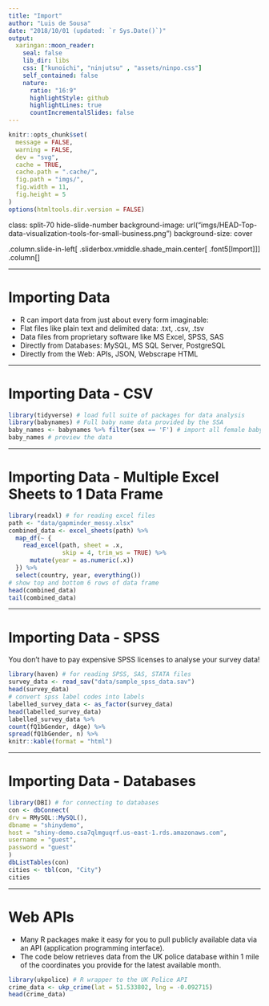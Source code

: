 ```yaml
---
title: "Import"
author: "Luis de Sousa"
date: "2018/10/01 (updated: `r Sys.Date()`)"
output:
  xaringan::moon_reader:
    seal: false
    lib_dir: libs
    css: ["kunoichi", "ninjutsu" , "assets/ninpo.css"]
    self_contained: false
    nature:
      ratio: "16:9"
      highlightStyle: github
      highlightLines: true
      countIncrementalSlides: false
---
```


```r
knitr::opts_chunk$set(
  message = FALSE,
  warning = FALSE,
  dev = "svg",
  cache = TRUE,
  cache.path = ".cache/",
  fig.path = "imgs/",
  fig.width = 11,
  fig.height = 5
)
options(htmltools.dir.version = FALSE)
```

class: split-70 hide-slide-number
background-image: url("imgs/HEAD-Top-data-visualization-tools-for-small-business.png")
background-size: cover

.column.slide-in-left[
.sliderbox.vmiddle.shade_main.center[
.font5[Import]]]
.column[
]

---

# Importing Data

* R can import data from just about every form imaginable:
* Flat files like plain text and delimited data: .txt, .csv, .tsv
* Data files from proprietary software like MS Excel, SPSS, SAS
* Directly from Databases: MySQL, MS SQL Server, PostgreSQL
* Directly from the Web: APIs, JSON, Webscrape HTML

---

# Importing Data - CSV

```r
library(tidyverse) # load full suite of packages for data analysis
library(babynames) # Full baby name data provided by the SSA
baby_names <- babynames %>% filter(sex == 'F') # import all female baby names
baby_names # preview the data
```

---

# Importing Data - Multiple Excel Sheets to 1 Data Frame

```r
library(readxl) # for reading excel files
path <- "data/gapminder_messy.xlsx"
combined_data <- excel_sheets(path) %>% 
  map_df(~ {
    read_excel(path, sheet = .x, 
               skip = 4, trim_ws = TRUE) %>% 
      mutate(year = as.numeric(.x))
  }) %>% 
  select(country, year, everything())
# show top and bottom 6 rows of data frame
head(combined_data)
tail(combined_data)
```

---

# Importing Data - SPSS

You don't have to pay expensive SPSS licenses to analyse your survey data!

```r
library(haven) # for reading SPSS, SAS, STATA files
survey_data <- read_sav("data/sample_spss_data.sav")
head(survey_data)
# convert spss label codes into labels
labelled_survey_data <- as_factor(survey_data)
head(labelled_survey_data)
labelled_survey_data %>% 
count(fQ1bGender, dAge) %>% 
spread(fQ1bGender, n) %>% 
knitr::kable(format = "html")
```

---

# Importing Data - Databases

```r
library(DBI) # for connecting to databases
con <- dbConnect(
drv = RMySQL::MySQL(),
dbname = "shinydemo",
host = "shiny-demo.csa7qlmguqrf.us-east-1.rds.amazonaws.com",
username = "guest",
password = "guest"
)
dbListTables(con)
cities <- tbl(con, "City")
cities
```

---

# Web APIs

* Many R packages make it easy for you to pull publicly available data via an API (application programming interface).
* The code below retrieves data from the UK police database within 1 mile of the coordinates you provide for the latest available month.

```r
library(ukpolice) # R wrapper to the UK Police API
crime_data <- ukp_crime(lat = 51.533802, lng = -0.092715)
head(crime_data)
```